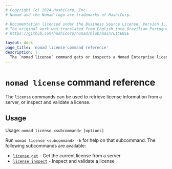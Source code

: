 ```yaml
---
# Copyright (c) 2024 HashiCorp, Inc.
# Nomad and the Nomad logo are trademarks of HashiCorp.

# Documentation licensed under the Business Source License, Version 1.1.
# The original work was translated from English into Brazilian Portuguese.
# https://github.com/hashicorp/nomad/blob/main/LICENSE

layout: docs
page_title: 'nomad license command reference'
description: |
  The `nomad license` command gets or inspects a Nomad Enterprise license.
---
```


# `nomad license` command reference

The `license` commands can be used to retrieve license information from a
server, or inspect and validate a license.

<EnterpriseAlert/>

## Usage

Usage: `nomad license <subcommand> [options]`

Run `nomad license <subcommand> -h` for help on that subcommand. The following
subcommands are available:

- [`license get`][get] - Get the current license from a server
- [`license inspect`][inspect] - Inspect and validate a license

[get]: /nomad/docs/commands/license/get 'Get the current license from a server'
[inspect]: /nomad/docs/commands/license/inspect 'Inspect and validate a license'
